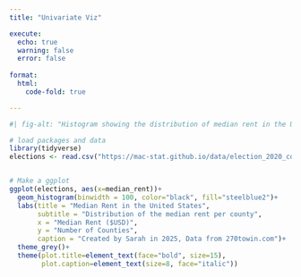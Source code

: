 ```yaml
---
title: "Univariate Viz"

execute: 
  echo: true
  warning: false
  error: false
  
format:
  html:
    code-fold: true

---
```



```r
#| fig-alt: "Histogram showing the distribution of median rent in the US county."

# load packages and data
library(tidyverse)
elections <- read.csv("https://mac-stat.github.io/data/election_2020_county.csv")


# Make a ggplot
ggplot(elections, aes(x=median_rent))+
  geom_histogram(binwidth = 100, color="black", fill="steelblue2")+
  labs(title = "Median Rent in the United States",
       subtitle = "Distribution of the median rent per county",
       x = "Median Rent ($USD)",
       y = "Number of Counties",
       caption = "Created by Sarah in 2025, Data from 270towin.com")+
  theme_grey()+
  theme(plot.title=element_text(face="bold", size=15),
        plot.caption=element_text(size=8, face="italic"))


```

